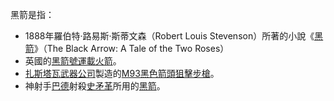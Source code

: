 黑箭是指：

*1888年羅伯特·路易斯·斯蒂文森（Robert Louis Stevenson）所著的小說《[[黑箭_(小說)|黑箭]]》（The Black Arrow: A Tale of the Two Roses）
*英國的[[黑箭號運載火箭|黑箭號運載火箭]]。
*[[扎斯塔瓦武器公司|扎斯塔瓦武器公司]]製造的[[M93黑色箭頭狙擊步槍|M93黑色箭頭狙擊步槍]]。
*神射手[[巴德|巴德]]射殺[[史矛革|史矛革]]所用的[[黑箭_(中土大陸)|黑箭]]。

{{disambig|Cat=二字消歧義}}